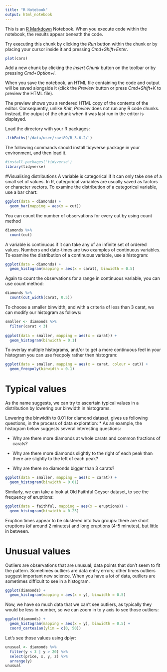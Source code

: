 ```yaml
---
title: "R Notebook"
output: html_notebook
---
```


This is an [R Markdown](http://rmarkdown.rstudio.com) Notebook. When you execute code within the notebook, the results appear beneath the code. 

Try executing this chunk by clicking the *Run* button within the chunk or by placing your cursor inside it and pressing *Cmd+Shift+Enter*. 

```r
plot(cars)
```

Add a new chunk by clicking the *Insert Chunk* button on the toolbar or by pressing *Cmd+Option+I*.

When you save the notebook, an HTML file containing the code and output will be saved alongside it (click the *Preview* button or press *Cmd+Shift+K* to preview the HTML file). 

The preview shows you a rendered HTML copy of the contents of the editor. Consequently, unlike *Knit*, *Preview* does not run any R code chunks. Instead, the output of the chunk when it was last run in the editor is displayed.



Load the directory with your R packages:
```r
.libPaths('/data/user/ravi89/R_3.6.2/')
```


The following commands should install tidyverse package in your environment, and then load it.
```r
#install.packages('tidyverse')
library(tidyverse)
```



#Visualising distributions
A variable is categorical if it can only take one of a small set of values. In R, categorical variables are usually saved as factors or character vectors. To examine the distribution of a categorical variable, use a bar chart:

```r
ggplot(data = diamonds) +
  geom_bar(mapping = aes(x = cut))
```

You can count the number of observations for every cut by using count method

```r
diamonds %>% 
  count(cut)
```



A variable is continuous if it can take any of an infinite set of ordered values. Numbers and date-times are two examples of continuous variables. To examine the distribution of a continuous variable, use a histogram:

```r
ggplot(data = diamonds) +
  geom_histogram(mapping = aes(x = carat), binwidth = 0.5)
```


Again to count the observations for a range in continuous variable, you can use count method:

```r
diamonds %>% 
  count(cut_width(carat, 0.5))
```


To choose a smaller binwidth, and with a criteria of less than 3 carat, we can modify our histogram as follows:

```r
smaller <- diamonds %>% 
  filter(carat < 3)
  
ggplot(data = smaller, mapping = aes(x = carat)) +
  geom_histogram(binwidth = 0.1)
```


To overlay multiple histograms, and/or to get a more continuous feel in your histogram you can use freqpoly rather then histogram:

```r
ggplot(data = smaller, mapping = aes(x = carat, colour = cut)) +
  geom_freqpoly(binwidth = 0.1)
```



# Typical values

As the name suggests, we can try to ascertain typical values in a distribution by lowering our binwidth in histograms.

Lowering the binwidth to 0.01 for diamond dataset, gives us following questions, in the process of data exploration:
* As an example, the histogram below suggests several interesting questions:

* Why are there more diamonds at whole carats and common fractions of carats?

* Why are there more diamonds slightly to the right of each peak than there are slightly to the left of each peak?

* 
Why are there no diamonds bigger than 3 carats?

```r
ggplot(data = smaller, mapping = aes(x = carat)) +
  geom_histogram(binwidth = 0.01)
```



Similarly, we can take a look at Old Faithful Geyser dataset, to see the frequency of eruptions:

```r
ggplot(data = faithful, mapping = aes(x = eruptions)) + 
  geom_histogram(binwidth = 0.25)
```


Eruption times appear to be clustered into two groups: there are short eruptions (of around 2 minutes) and long eruptions (4-5 minutes), but little in between.


# Unusual values

Outliers are observations that are unusual; data points that don’t seem to fit the pattern. Sometimes outliers are data entry errors; other times outliers suggest important new science. 
When you have a lot of data, outliers are sometimes difficult to see in a histogram.

```r
ggplot(diamonds) + 
  geom_histogram(mapping = aes(x = y), binwidth = 0.5)
```


Now, we have so much data that we can't see outliers, as typically they would be less in number, so we can zoom in to y axis to see those outliers:

```r
ggplot(diamonds) + 
  geom_histogram(mapping = aes(x = y), binwidth = 0.5) +
  coord_cartesian(ylim = c(0, 50))
```


Let's see those values using dplyr:

```r
unusual <- diamonds %>% 
  filter(y < 3 | y > 20) %>% 
  select(price, x, y, z) %>%
  arrange(y)
unusual
```

